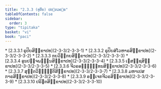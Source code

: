 ```yaml
---
title: "2.3.3 (ທຸຕິຍ) ປຕ຺ຕວຄ຺ຄ"
tableOfContents: false
sidebar:
  order: 3
type: "tipitaka"
basket: "vi"
book: "paci"
---
```



<DynamicBreadcrumb />



<TableOfContents book="paci" section="2.3.3">
* [2.3.3.1 ຣູປິຍສິກ຺ຂາປທ](2-3-3/2-3-3-1)
* [2.3.3.2 ຣູປິຍສໍໂວຫາຣສິກ຺ຂາປທ](2-3-3/2-3-3-2)
* [2.3.3.3 ກຍວິກ຺ກຍສິກ຺ຂາປທ](2-3-3/2-3-3-3)
* [2.3.3.4 ອູນປຎ຺ຈພນ຺ຘນສິກ຺ຂາປທ](2-3-3/2-3-3-4)
* [2.3.3.5 ເຠສຊ຺ຊສິກ຺ຂາປທ](2-3-3/2-3-3-5)
* [2.3.3.6 ຈີວຣອຈ຺ຉິນ຺ທນສິກ຺ຂາປທ](2-3-3/2-3-3-6)
* [2.3.3.7 ສຸຕ຺ຕວິຎ຺ຎຕ຺ຕິສິກ຺ຂາປທ](2-3-3/2-3-3-7)
* [2.3.3.8 ມຫາເປສກາຣສິກ຺ຂາປທ](2-3-3/2-3-3-8)
* [2.3.3.9 ອຈ຺ເຈກຈີວຣສິກ຺ຂາປທ](2-3-3/2-3-3-9)
* [2.3.3.10 ປຣິຓຕສິກ຺ຂາປທ](2-3-3/2-3-3-10)
</TableOfContents>